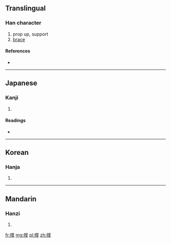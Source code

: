 {{also|撐}}
==Translingual==

===Han character===
{{Han char|rn=64|rad=手|as=12|sn=15|four=|canj=手火月手 (QFBQ)}}

# prop up, support
# [[brace]]

====References====
* {{Han ref|kx=0454.040|dkj=12694|dj=0803.210|hdz=31957.010|uh=6491|ud=25745}}

----

==Japanese==

===Kanji===
{{ja-kanji|grade=|rs=手12}}

# {{defn|lang=ja|sort=手12}}

====Readings====
* {{ja-readings|on=[[ちょう]] (chō)|kun=[[ささえる]] (sasaeru), [[あく]] (aku)}}

----

==Korean==

===Hanja===
{{ko-hanja|hangeul=탱|eumhun=|rv=taeng|mr=t'aeng|y=thayng}}

# {{defn|lang=ko|sort=手12}}

----

==Mandarin==

===Hanzi===
{{cmn-hanzi|tra=撐|pin=[[chēng]] ([[cheng1]])|wg=ch'eng<sup>1</sup>}}

# {{defn|lang=cmn|sort=手12}}

[[fr:撑]]
[[mg:撑]]
[[pl:撑]]
[[zh:撑]]